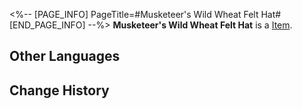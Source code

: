 <%-- [PAGE_INFO]
PageTitle=#Musketeer's Wild Wheat Felt Hat#
[END_PAGE_INFO] --%>
{{Item Infobox
|id          = 61021
|image       = Item Musketeer's Wild Wheat Felt Hat.png
|type        = 
|invCategory = Relics
|rarity      = 5
|effect      = 
|description = A cowboy hat decorated with wild wheat &mdash; a mark of the legendary Musketeer Oakley.
|source1     = [[Cavern of Corrosion: Corridor of Fading Echoes]]
}}
'''Musketeer's Wild Wheat Felt Hat''' is a [[Item]].

==Other Languages==
{{Other Languages
|en   = Musketeer's Wild Wheat Felt Hat
|zhs  = 快枪手的野穗毡帽
|zht  = 快槍手的野穗氈帽
|ja   = ガンマンの草の穂フェルト帽
|ko   = 거너의 들이삭 페도라
|es   = Sombrero con espiga silvestre de la pistolera
|fr   = Chapeau en feutre orné de blé de mousquetaire
|ru   = Фетровая шляпа стрелка с колоском пшеницы
|th   = Musketeer's Wild Wheat Felt Hat
|vi   = Mũ Bông Lúa Của Thiện Xạ
|de   = Wildweizen-Filzhut der Musketierin
|id   = Musketeer's Wild Wheat Felt Hat
|pt   = Chapéu de Feltro da Mosqueteira do Trigo Selvagem
}}

==Change History==
{{Change History|1.0}}